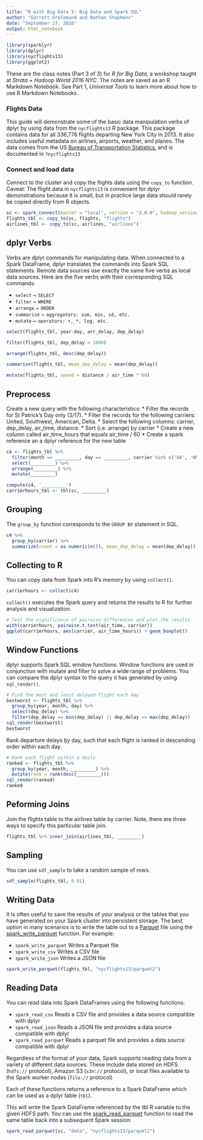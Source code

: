 ```yaml
---
title: "R with Big Data 3: Big Data and Spark SQL"
author: "Garrett Grolemund and Nathan Stephens"
date: "September 27, 2016"
output: html_notebook
---
```


```r
library(sparklyr)
library(dplyr)
library(nycflights13)
library(ggplot2)
```

These are the class notes (Part 3 of 3) for *R for Big Data*, a workshop taught at *Strata + Hadoop World 2016 NYC*. The notes are saved as an R Markdown Notebook. See Part 1, *Universal Tools* to learn more about how to use R Markdown Notebooks.

### Flights Data

This guide will demonstrate some of the basic data manipulation verbs of dplyr by using data from the `nycflights13` R package. This package contains data for all 336,776 flights departing New York City in 2013. It also includes useful metadata on airlines, airports, weather, and planes. The data comes from the US [Bureau of Transportation Statistics](http://www.transtats.bts.gov/DatabaseInfo.asp?DB_ID=120&Link=0), and is documented in `?nycflights13`

### Connect and load data

Connect to the cluster and copy the flights data using the `copy_to` function. Caveat: The flight data in `nycflights13` is convenient for dplyr demonstrations because it is small, but in practice large data should rarely be copied directly from R objects. 

```r
sc <- spark_connect(master = "local", version = "2.0.0", hadoop_version="2.7")
flights_tbl <- copy_to(sc, flights, "flights")
airlines_tbl <- copy_to(sc, airlines, "airlines")
```

## dplyr Verbs

Verbs are dplyr commands for manipulating data. When connected to a Spark DataFrame, dplyr translates the commands into Spark SQL statements. Remote data sources use exactly the same five verbs as local data sources. Here are the five verbs with their corresponding SQL commands:

* `select` ~ `SELECT`
* `filter` ~ `WHERE`
* `arrange` ~ `ORDER`
* `summarise` ~ `aggregators: sum, min, sd, etc.`
* `mutate` ~ `operators: +, *, log, etc.`

```r
select(flights_tbl, year:day, arr_delay, dep_delay)

filter(flights_tbl, dep_delay > 1000)

arrange(flights_tbl, desc(dep_delay))

summarise(flights_tbl, mean_dep_delay = mean(dep_delay))

mutate(flights_tbl, speed = distance / air_time * 60)
```

## Preprocess

Create a new query with the following characteristics:
* Filter the records for St Patrick's Day only (3/17).
* Filter the records for the following carriers: United, Southwest, American, Delta.
* Select the following columns: carrier, dep_delay, air_time, distance.
* Sort (i.e. arrange) by carrier
* Create a new column called air_time_hours that equals air_time / 60
* Create a spark reference an a dplyr reference for the new table

```r
c4 <- flights_tbl %>%
  filter(month == _________, day == _________, carrier %in% c('UA', 'WN', 'AA', 'DL')) %>%
  select(_________) %>%
  arrange(_________) %>%
  mutate(_________)

compute(c4, '_________')
carrierhours_tbl <- tbl(sc, _________)
```

## Grouping

The `group_by` function corresponds to the `GROUP BY` statement in SQL.

```r
c4 %>%
  group_by(carrier) %>%
  summarize(count = as.numeric(n()), mean_dep_delay = mean(dep_delay))
```

## Collecting to R

You can copy data from Spark into R's memory by using `collect()`. 

```r
carrierhours <- collect(c4)
```

`collect()` executes the Spark query and returns the results to R for further analysis and visualization.

```r
# Test the significance of pairwise differences and plot the results
with(carrierhours, pairwise.t.test(air_time, carrier))
ggplot(carrierhours, aes(carrier, air_time_hours)) + geom_boxplot()
```

## Window Functions

dplyr supports Spark SQL window functions. Window functions are used in conjunction with mutate and filter to solve a wide range of problems. You can compare the dplyr syntax to the query it has generated by using `sql_render()`.

```r
# Find the most and least delayed flight each day
bestworst <- flights_tbl %>%
  group_by(year, month, day) %>%
  select(dep_delay) %>% 
  filter(dep_delay == min(dep_delay) || dep_delay == max(dep_delay))
sql_render(bestworst)
bestworst
```

Rank departure delays by day, such that each flight is ranked in descending order within each day.

```r
# Rank each flight within a daily
ranked <- flights_tbl %>%
  group_by(year, month, _________) %>%
  mutate(rank = rank(desc(_________)))
sql_render(ranked)
ranked
```

## Peforming Joins

Join the flights table to the airlines table by carrier. Note, there are three ways to specify this particular table join.

```r
flights_tbl %>% inner_join(airlines_tbl, _________)
```

## Sampling

You can use `sdf_sample` to take a random sample of rows.

```r
sdf_sample(flights_tbl, 0.01)
```

## Writing Data

It is often useful to save the results of your analysis or the tables that you have generated on your Spark cluster into persistent storage. The best option in many scenarios is to write the table out to a [Parquet](https://parquet.apache.org/) file using the [spark_write_parquet](reference/sparklyr/spark_write_parquet.html) function. For example:

* `spark_write_parquet` Writes a Parquet file
* `spark_write_csv` Writes a CSV file
* `spark_write_json` Writes a JSON file

```r
spark_write_parquet(flights_tbl, "nycflights13/parquet2")
```

## Reading Data

You can read data into Spark DataFrames using the following functions: 

* `spark_read_csv` Reads a CSV file and provides a data source compatible with dplyr
* `spark_read_json` Reads a JSON file and provides a data source compatible with dplyr
* `spark_read_parquet` Reads a parquet file and provides a data source compatible with dplyr

Regardless of the format of your data, Spark supports reading data from a variety of different data sources. These include data stored on HDFS (`hdfs://` protocol), Amazon S3 (`s3n://` protocol), or local files available to the Spark worker nodes (`file://` protocol) 

Each of these functions returns a reference to a Spark DataFrame which can be used as a dplyr table (`tbl`).

This will write the Spark DataFrame referenced by the tbl R variable to the given HDFS path. You can use the [spark_read_parquet](reference/sparklyr/spark_read_parquet.html) function to read the same table back into a subsequent Spark session:

```r
spark_read_parquet(sc, "data", "nycflights13/parquet2")
```

